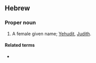 ==Hebrew==

===Proper noun===
{{he-proper noun|head=יְהוּדִית|tr=y'hudít|g=f}}

# A female given name; [[Yehudit]], [[Judith]].

====Related terms====
* {{l|he|יהודה|tr=y'hudá}}